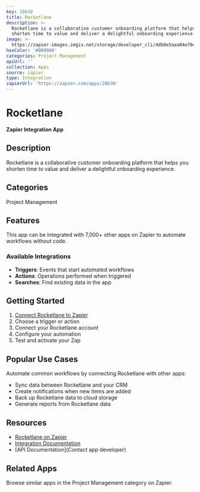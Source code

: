 ```yaml
---
key: 28638
title: Rocketlane
description: >-
  Rocketlane is a collaborative customer onboarding platform that helps you
  shorten time to value and deliver a delightful onboarding experience.
image: >-
  https://zapier-images.imgix.net/storage/developer_cli/4db0e5aaa04e7040b1eab82c4c4fef71_2.png?auto=format%2Ccompress&ixlib=python-3.0.0&q=50
hexColor: '#000000'
categories: Project Management
apiUrl: ''
collection: Apps
source: zapier
type: Integration
zapierUrl: 'https://zapier.com/apps/28638'
---
```

# Rocketlane

**Zapier Integration App**

## Description

Rocketlane is a collaborative customer onboarding platform that helps you shorten time to value and deliver a delightful onboarding experience.

## Categories

Project Management

## Features

This app can be integrated with 7,000+ other apps on Zapier to automate workflows without code.

### Available Integrations

- **Triggers**: Events that start automated workflows
- **Actions**: Operations performed when triggered
- **Searches**: Find existing data in the app

## Getting Started

1. [Connect Rocketlane to Zapier](https://zapier.com/apps/28638)
2. Choose a trigger or action
3. Connect your Rocketlane account
4. Configure your automation
5. Test and activate your Zap

## Popular Use Cases

Automate common workflows by connecting Rocketlane with other apps:

- Sync data between Rocketlane and your CRM
- Create notifications when new items are added
- Back up Rocketlane data to cloud storage
- Generate reports from Rocketlane data

## Resources

- [Rocketlane on Zapier](https://zapier.com/apps/28638)
- [Integration Documentation](https://zapier.com/apps/28638/integrations)
- [API Documentation](Contact app developer)

## Related Apps

Browse similar apps in the Project Management category on Zapier.
